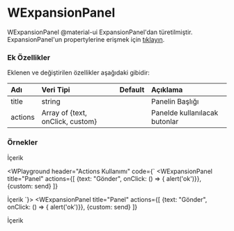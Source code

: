 
# WExpansionPanel

WExpansionPanel @material-ui ExpansionPanel'dan türetilmiştir.
ExpansionPanel'un propertylerine erişmek için [tıklayın](https://material-ui.com/api/expansion-panels/).

### Ek Özellikler

Eklenen ve değiştirilen özellikler aşağıdaki gibidir:

| Adı                 | Veri Tipi                                                     | Default | Açıklama                                        |
|:--------------------|:--------------------------------------------------------------|:--------|:------------------------------------------------|
| title               | string                                                        |         | Panelin Başlığı                                 |
| actions             | Array of {text, onClick, custom}                              |         | Panelde kullanılacak butonlar                   |


### Örnekler

<WPlayground header="Temel Kullanım">
<WExpansionPanel title="Panel">
  İçerik
</WExpansionPanel>
</WPlayground><br/>

<WPlayground header="Actions Kullanımı"
code={`
<WExpansionPanel title="Panel"
  actions={[
    {text: "Gönder", onClick: () => { alert('ok')}},
    {custom: <WButton><WIcon>send</WIcon></WButton>}
  ]}
>
  İçerik
</WExpansionPanel>
`}>
<WExpansionPanel title="Panel"
  actions={[
    {text: "Gönder", onClick: () => { alert('ok')}},
    {custom: <WButton><WIcon>send</WIcon></WButton>}
  ]}
>
  İçerik
</WExpansionPanel>
</WPlayground><br/>